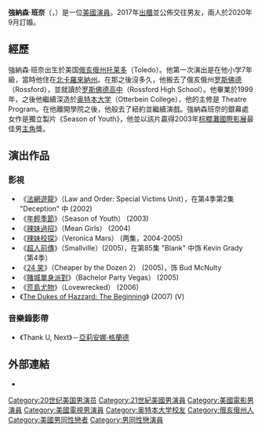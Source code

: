 {{Infobox entertainer
| name          = 強納森·班奈
| type          = 男演员
| image         = <!--強納森·班奈.jpg-->
| birthname     = Jonathan D. Bennett
| birthdate     = {{birth date and age|1981|6|10}}
| location      = {{USA}}[[俄亥俄州|俄亥俄州]][[托莱多|托莱多]]
| country      = {{USA}}
| deathdate     = 
| deathplace    =
| othername     = 
| homepage      = {{URL|jonathan-bennett.net}}
| academyawards = 
| emmyawards    = 
| spouse        = 
}}

'''強納森·班奈'''（{{lang-en|Jonathan Bennett}}，{{bd|1981年|6月10日||}}）是一位[[美國|美國]][[演員|演員]]。2017年[[出櫃|出櫃]]並公佈交往男友，兩人於2020年9月訂婚。

==經歷==
強納森·班奈出生於美国[[俄亥俄州|俄亥俄州]][[托莱多|托莱多]]（Toledo）。他第一次演出是在他小学7年級，當時他住在[[北卡羅來納州|北卡羅來納州]]。在那之後沒多久，他搬去了俄亥俄州[[罗斯佛德|罗斯佛德]]（Rossford），並就讀於[[罗斯佛德高中|罗斯佛德高中]]（Rossford High School）。他畢業於1999年，之後他繼續深造於[[奥特本大学|奥特本大学]]（Otterbein College），他的主修是 Theatre Program。在他離開學院之後，他般去了紐約並繼續演戲。強納森班奈的銀幕處女作是獨立製片《Season of Youth》，他並以該片贏得2003年[[棕櫚灘國際影展|棕櫚灘國際影展]]最佳男[[主角|主角]]獎。

==演出作品==
===影視===
*《[[法網遊龍|法網遊龍]]》（Law and Order: Special Victims Unit），在第4季第2集 "Deception" 中 (2002)
*《[[年輕季節|年輕季節]]》（Season of Youth） (2003)
*《[[辣妹過招|辣妹過招]]》（Mean Girls） (2004)
*《[[辣妹校探|辣妹校探]]》（Veronica Mars）  (两集，2004-2005)
*《[[超人前傳|超人前傳]]》（Smallville）(2005)，在第85集 "Blank" 中饰 Kevin Grady（第4季）
*《[[24_笑|24 笑]]》（Cheaper by the Dozen 2） (2005)，饰 Bud McNulty
*《[[賭城單身派對|賭城單身派對]]》（Bachelor Party Vegas） (2005)
*《[[荒島尤物|荒島尤物]]》（Lovewrecked） (2006)
*《[[The_Dukes_of_Hazzard:_The_Beginning|The Dukes of Hazzard: The Beginning]]》 (2007) (V)
===音樂錄影帶===
*《Thank U, Next》－[[亞莉安娜·格蘭德|亞莉安娜·格蘭德]]

==外部連結==
*{{imdb name|1057932|Jonathan Bennett}}

{{Authority control}}
{{DEFAULTSORT:Bennett, Jonathan}}
[[Category:20世纪美国男演员|Category:20世纪美国男演员]]
[[Category:21世紀美國男演員|Category:21世紀美國男演員]]
[[Category:美國電影男演員|Category:美國電影男演員]]
[[Category:美國電視男演員|Category:美國電視男演員]]
[[Category:奥特本大学校友|Category:奥特本大学校友]]
[[Category:俄亥俄州人|Category:俄亥俄州人]]
[[Category:美國男同性戀者|Category:美國男同性戀者]]
[[Category:男同性戀演員|Category:男同性戀演員]]